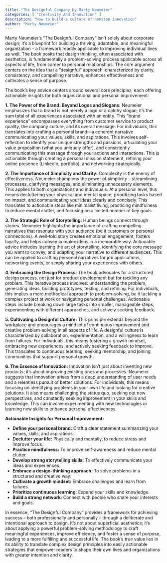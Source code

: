 ```yaml
---
title: "The Designful Company by Marty Neumeier"
categories: [ "Creativity And Innovation" ]
description: "How to build a culture of nonstop innovation"
author: "Marty Neumeier"
---
```

Marty Neumeier's "The Designful Company" isn't solely about corporate design; it's a blueprint for building a thriving, adaptable, and meaningful organization – a framework readily applicable to improving individual lives as well. The book posits that design thinking, often associated with aesthetics, is fundamentally a problem-solving process applicable across all aspects of life, from career to personal relationships.  The core argument centers on the idea that a "designful" approach, characterized by clarity, consistency, and compelling narrative, enhances effectiveness and cultivates a sense of purpose.

The book's key advice centers around several core principles, each offering actionable insights for both organizational and personal improvement:

**1. The Power of the Brand: Beyond Logos and Slogans:**  Neumeier emphasizes that a brand is not merely a logo or a catchy slogan; it's the sum total of all experiences associated with an entity. This "brand experience" encompasses everything from customer service to product quality, the company culture, and its overall message.  For individuals, this translates into crafting a personal brand—a coherent narrative communicating your values, skills, and aspirations.  This involves self-reflection to identify your unique strengths and passions, articulating your value proposition (what you uniquely offer), and consistently communicating this message through your actions and interactions.  This is actionable through creating a personal mission statement, refining your online presence (LinkedIn, portfolio), and networking strategically.

**2. The Importance of Simplicity and Clarity:**  Complexity is the enemy of effectiveness. Neumeier champions the power of simplicity – streamlining processes, clarifying messages, and eliminating unnecessary elements.  This applies to both organizations and individuals.  At a personal level, this means decluttering your physical and mental space, prioritizing tasks based on impact, and communicating your ideas clearly and concisely.  This translates to actionable steps like minimalist living, practicing mindfulness to reduce mental clutter, and focusing on a limited number of key goals.

**3. The Strategic Role of Storytelling:**  Human beings connect through stories. Neumeier highlights the importance of crafting compelling narratives that resonate with your audience (be it customers or personal connections).  A well-told story creates emotional engagement, fosters loyalty, and helps convey complex ideas in a memorable way.  Actionable advice includes learning the art of storytelling, identifying the core message you want to convey, and adapting your narrative to different audiences. This can be applied to crafting personal narratives for job applications, networking events, or simply sharing your experiences with others.

**4. Embracing the Design Process:** The book advocates for a structured design process, not just for product development but for tackling any problem. This iterative process involves: understanding the problem, generating ideas, building prototypes, testing, and refining.  For individuals, this implies a more methodical approach to problem-solving, be it tackling a complex project at work or navigating personal challenges.  Actionable steps include breaking down large tasks into smaller, manageable steps, experimenting with different approaches, and actively seeking feedback.

**5. Cultivating a Designful Culture:**  This principle extends beyond the workplace and encourages a mindset of continuous improvement and creative problem-solving in all aspects of life.  A designful culture is characterized by collaboration, experimentation, and a willingness to learn from failures.  For individuals, this means fostering a growth mindset, embracing new experiences, and actively seeking feedback to improve. This translates to continuous learning, seeking mentorship, and joining communities that support personal growth.

**6. The Essence of Innovation:**  Innovation isn't just about inventing new products; it's about improving existing ones and processes.  Neumeier suggests that innovation arises from a deep understanding of user needs and a relentless pursuit of better solutions.  For individuals, this means focusing on identifying problems in your own life and looking for creative solutions.  It also means challenging the status quo, seeking out new perspectives, and constantly seeking improvement in your skills and knowledge.  This can involve experimenting with new technologies or learning new skills to enhance personal effectiveness.


**Actionable Insights for Personal Improvement:**

* **Define your personal brand:**  Craft a clear statement summarizing your values, skills, and aspirations.
* **Declutter your life:**  Physically and mentally, to reduce stress and improve focus.
* **Practice mindfulness:** To improve self-awareness and reduce mental clutter.
* **Develop strong storytelling skills:**  To effectively communicate your ideas and experiences.
* **Embrace a design-thinking approach:**  To solve problems in a structured and creative way.
* **Cultivate a growth mindset:**  Embrace challenges and learn from failures.
* **Prioritize continuous learning:**  Expand your skills and knowledge.
* **Build a strong network:**  Connect with people who share your interests and goals.


In essence, "The Designful Company" provides a framework for achieving success – both professionally and personally – through a deliberate and intentional approach to design.  It’s not about superficial aesthetics; it's about applying a powerful problem-solving methodology to craft meaningful experiences, improve efficiency, and foster a sense of purpose, leading to a more fulfilling and successful life.  The book’s true value lies in its ability to translate complex design principles into easily actionable strategies that empower readers to shape their own lives and organizations with greater intention and clarity.

